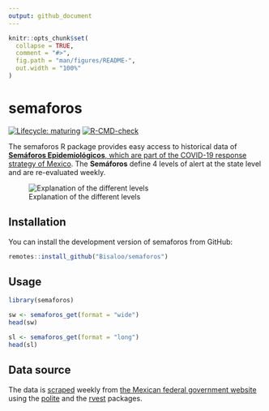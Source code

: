 ```yaml
---
output: github_document
---
```


<!-- README.md is generated from README.Rmd. Please edit that file -->

```r
knitr::opts_chunk$set(
  collapse = TRUE,
  comment = "#>",
  fig.path = "man/figures/README-",
  out.width = "100%"
)
```

# semaforos

<!-- badges: start -->
[![Lifecycle: maturing](https://img.shields.io/badge/lifecycle-maturing-blue.svg)](https://www.tidyverse.org/lifecycle/#maturing)
[![R-CMD-check](https://github.com/Bisaloo/semaforos/workflows/R-CMD-check/badge.svg)](https://github.com/Bisaloo/semaforos/actions)
<!-- badges: end -->

The semaforos R package provides easy access to historical data of [**Semáforos 
Epidemiológicos**, which are part of the COVID-19 response strategy of 
Mexico](https://coronavirus.gob.mx/semaforo/).
The **Semáforos** define 4 levels of alert at the state level and are
re-evaluated  weekly.

![Explanation of the different levels](man/figures/semaforos_explanation.png)

## Installation

You can install the development version of semaforos from GitHub:

```r
remotes::install_github("Bisaloo/semaforos")
```

## Usage

```r
library(semaforos)
```

```r
sw <- semaforos_get(format = "wide")
head(sw)
```

```r
sl <- semaforos_get(format = "long")
head(sl)
```

## Data source

The data is 
[scraped](https://raw.githubusercontent.com/Bisaloo/semaforos/main/data-raw/semaforos.R) 
weekly from 
[the Mexican federal government website](https://datos.covid-19.conacyt.mx/#SemaFE) 
using the [polite](https://dmi3kno.github.io/polite/) and the 
[rvest](https://rvest.tidyverse.org/) packages.
